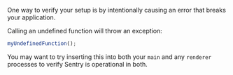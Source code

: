 One way to verify your setup is by intentionally causing an error that breaks your application.

Calling an undefined function will throw an exception:

```js
myUndefinedFunction();
```

You may want to try inserting this into both your `main` and any `renderer`
processes to verify Sentry is operational in both.
